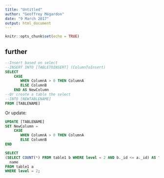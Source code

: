 ```yaml
---
title: "Untitled"
author: "Geoffrey Mégardon"
date: "9 March 2017"
output: html_document
---
```


```r
knitr::opts_chunk$set(echo = TRUE)
```

## further

```sql
--Insert based on select
--INSERT INTO [TABLETOINSERT] (ColumnToInsert)
SELECT 
    CASE 
       WHEN ColumnA > 0 THEN ColumnA
       ELSE ColumnB
    END AS NewColumn
--Or create a table the select
--INTO [NEWTABLENAME]
FROM [TABLENAME]
```

Or update:

```sql
UPDATE [TABLENAME]
SET NewColumn = 
    CASE 
       WHEN ColumnA > 0 THEN ColumnA
       ELSE ColumnB
END

```

```sql
SELECT 
(SELECT COUNT(*) FROM table1 b WHERE level = 2 AND b._id <= a._id) AS "index",
  name
FROM table1 a
WHERE level = 2;

```

